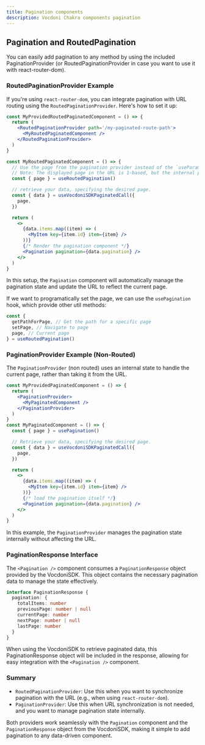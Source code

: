 ```yaml
---
title: Pagination components
description: Vocdoni Chakra components pagination
---
```


## Pagination and RoutedPagination

You can easily add pagination to any method by using the included PaginationProvider (or RoutedPaginationProvider in
case you want to use it with react-router-dom).

### RoutedPaginationProvider Example

If you're using `react-router-dom`, you can integrate pagination with URL routing using the `RoutedPaginationProvider`.
Here's how to set it up:

```jsx
const MyProvidedRoutedPaginatedComponent = () => {
  return (
    <RoutedPaginationProvider path='/my-paginated-route-path'>
      <MyRoutedPaginatedComponent />
    </RoutedPaginationProvider>
  )
}

const MyRoutedPaginatedComponent = () => {
  // Use the page from the pagination provider instead of the `useParams` hook.
  // Note: The displayed page in the URL is 1-based, but the internal page indexing starts at 0.
  const { page } = useRoutedPagination()

  // retrieve your data, specifying the desired page.
  const { data } = useVocdoniSDKPaginatedCall({
    page,
  })

  return (
    <>
      {data.items.map((item) => (
        <MyItem key={item.id} item={item} />
      ))}
      {/* Render the pagination component */}
      <Pagination pagination={data.pagination} />
    </>
  )
}
```

In this setup, the `Pagination` component will automatically manage the pagination state and update the URL to reflect
the current page.

If we want to programatically set the page, we can use the `usePagination` hook, which provide other util methods:

```ts
const {
  getPathForPage, // Get the path for a specific page
  setPage, // Navigate to page
  page, // Current page
} = useRoutedPagination()
```

### PaginationProvider Example (Non-Routed)

The `PaginationProvider` (non routed) uses an internal state to handle the current page, rather than taking it from the URL.

```jsx
const MyProvidedPaginatedComponent = () => {
  return (
    <PaginationProvider>
      <MyPaginatedComponent />
    </PaginationProvider>
  )
}
const MyPaginatedComponent = () => {
  const { page } = usePagination()

  // Retrieve your data, specifying the desired page.
  const { data } = useVocdoniSDKPaginatedCall({
    page,
  })

  return (
    <>
      {data.items.map((item) => (
        <MyItem key={item.id} item={item} />
      ))}
      {/* load the pagination itself */}
      <Pagination pagination={data.pagination} />
    </>
  )
}
```

In this example, the `PaginationProvider` manages the pagination state internally without affecting the URL.

### PaginationResponse Interface

The `<Pagination />` component consumes a `PaginationResponse` object provided by the VocdoniSDK.
This object contains the necessary pagination data to manage the state effectively.

```ts
interface PaginationResponse {
  pagination: {
    totalItems: number
    previousPage: number | null
    currentPage: number
    nextPage: number | null
    lastPage: number
  }
}
```

When using the VocdoniSDK to retrieve paginated data, this PaginationResponse object will be included in the response,
allowing for easy integration with the `<Pagination />` component.

### Summary

- `RoutedPaginationProvider`: Use this when you want to synchronize pagination with the URL (e.g., when using `react-router-dom`).
- `PaginationProvider`: Use this when URL synchronization is not needed, and you want to manage pagination state internally.

Both providers work seamlessly with the `Pagination` component and the `PaginationResponse` object from the VocdoniSDK,
making it simple to add pagination to any data-driven component.
